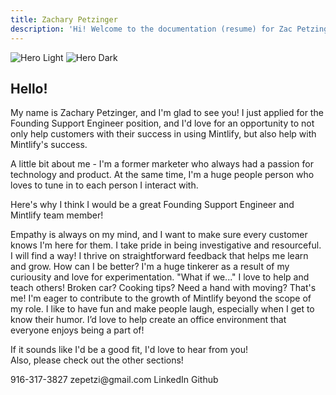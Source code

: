 ```yaml
---
title: Zachary Petzinger
description: 'Hi! Welcome to the documentation (resume) for Zac Petzinger v1.0!'
---
```

<Frame caption="It's me!">
<img className="block dark:hidden" src="/images/IMG_6487M-WRP.png" alt="Hero Light" />

<img className="hidden dark:block" src="/images/IMG_6487M-WRP.png" alt="Hero Dark" />

</Frame>

## Hello!

My name is Zachary Petzinger, and I'm glad to see you! I just applied for the Founding Support Engineer position, and I'd love for an opportunity to not only help customers with their success in using Mintlify, but also help with Mintlify's success.

A little bit about me - I'm a former marketer who always had a passion for technology and product. At the same time, I'm a huge people person who loves to tune in to each person I interact with. 

Here's why I think I would be a great Founding Support Engineer and Mintlify team member!

<Check>Empathy is always on my mind, and I want to make sure every customer knows I'm here for them.</Check>
<Check>I take pride in being investigative and resourceful. I will find a way!</Check>
<Check>I thrive on straightforward feedback that helps me learn and grow. How can I be better?  </Check>
<Check>I'm a huge tinkerer as a result of my curiousity and love for experimentation. "What if we..."</Check>
<Check>I love to help and teach others! Broken car? Cooking tips? Need a hand with moving? That's me!</Check>
<Check>I'm eager to contribute to the growth of Mintlify beyond the scope of my role.</Check>
<Tip>I like to have fun and make people laugh, especially when I get to know their humor. I’d love to help create an office environment that everyone enjoys being a part of!</Tip>

If it sounds like I'd be a good fit, I'd love to hear from you! \
Also, please check out the other sections!

<CardGroup cols={2}>
  <Card title="Call me maybe!" icon="phone">
  916-317-3827  
  </Card>
  <Card title="Shoot me an email!" icon="at" href="mailto:zepetzi@gmail.com">
  zepetzi@gmail.com
  </Card>
  <Card title="Check out my LinkedIn..." icon="linkedin" href="https://www.linkedin.com/in/zacharypetzinger/">
  LinkedIn
  </Card>
  <Card title="...or my Github!" icon="github" href="https://github.com/zepetzi">
  Github
  </Card>
</CardGroup>



